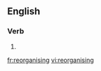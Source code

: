 
==English==

===Verb===
{{head|en|present participle}}

# {{present participle of|reorganise|lang=en}}

[[fr:reorganising]]
[[vi:reorganising]]